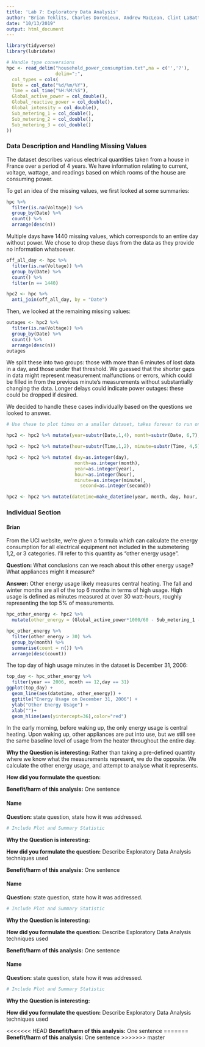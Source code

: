 ```yaml
---
title: 'Lab 7: Exploratory Data Analysis'
author: "Brian Teklits, Charles Doremieux, Andrew MacLean, Clint LaBattaglia"
date: "10/13/2019"
output: html_document
---
```


```r
library(tidyverse)
library(lubridate)

# Handle type conversions
hpc <- read_delim("household_power_consumption.txt",na = c('','?'),
                  delim=";",
  col_types = cols(
  Date = col_date("%d/%m/%Y"),
  Time = col_time("%H:%M:%S"),
  Global_active_power = col_double(),
  Global_reactive_power = col_double(),
  Global_intensity = col_double(),
  Sub_metering_1 = col_double(),
  Sub_metering_2 = col_double(),
  Sub_metering_3 = col_double()
))
```
### Data Description and Handling Missing Values

The dataset describes various electrical quantities taken from a house in France over a period of 4 years. We have information relating to current, voltage, wattage, and readings based on which rooms of the house are consuming power.

To get an idea of the missing values, we first looked at some summaries:
```r
hpc %>%
  filter(is.na(Voltage)) %>%
  group_by(Date) %>%
  count() %>%
  arrange(desc(n))
```
Multiple days have 1440 missing values, which corresponds to an entire day without power. We chose to drop these days from the data as they provide no information whatsoever.
```r
off_all_day <- hpc %>%
  filter(is.na(Voltage)) %>%
  group_by(Date) %>%
  count() %>% 
  filter(n == 1440)

hpc2 <- hpc %>%
  anti_join(off_all_day, by = "Date")
```
Then, we looked at the remaining missing values:
```r
outages <- hpc2 %>%
  filter(is.na(Voltage)) %>%
  group_by(Date) %>%
  count() %>%
  arrange(desc(n))
outages
```
We split these into two groups: those with more than 6 minutes of lost data in a day, and those under that threshold. We guessed that the shorter gaps in data might represent measurement malfunctions or errors, which could be filled in from the previous minute's measurements without substantially changing the data. Longer delays could indicate power outages: these could be dropped if desired.

We decided to handle these cases individually based on the questions we looked to answer. 
```r
# Use these to plot times on a smaller dataset, takes forever to run on the entire dataset

hpc2 <- hpc2 %>% mutate(year=substr(Date,1,4), month=substr(Date, 6,7), day=substr(Date, 9,10))

hpc2 <- hpc2 %>% mutate(hour=substr(Time,1,2), minute=substr(Time, 4,5), second=substr(Time, 7,8))

hpc2 <- hpc2 %>% mutate( day=as.integer(day),
                         month=as.integer(month),
                         year=as.integer(year),
                         hour=as.integer(hour),
                         minute=as.integer(minute),
                           second=as.integer(second))

hpc2 <- hpc2 %>% mutate(datetime=make_datetime(year, month, day, hour, minute, second))
```


### Individual Section

#### Brian

From the UCI website, we're given a formula which can calculate the energy consumption for all electrical equipment not included in the submetering 1,2, or 3 categories. I'll refer to this quantity as "other energy usage".

**Question:** What conclusions can we reach about this other energy usage? What appliances might it measure?

**Answer:** Other energy usage likely measures central heating. The fall and winter months are all of the top 6 months in terms of high usage. High usage is defined as minutes measured at over 30 watt-hours, roughly representing the top 5% of measurements.

```r
hpc_other_energy <- hpc2 %>%
  mutate(other_energy = (Global_active_power*1000/60 - Sub_metering_1 - Sub_metering_2 - Sub_metering_3))

hpc_other_energy %>% 
  filter(other_energy > 30) %>%
  group_by(month) %>%
  summarise(count = n()) %>%
  arrange(desc(count))
```
The top day of high usage minutes in the dataset is December 31, 2006:
```r
top_day <- hpc_other_energy %>%
  filter(year == 2006, month == 12,day == 31)
ggplot(top_day) +
  geom_line(aes(datetime, other_energy)) +
  ggtitle("Energy Usage on December 31, 2006") +
  ylab("Other Energy Usage") +
  xlab("")+
  geom_hline(aes(yintercept=36),color="red")
```
In the early morning, before waking up, the only energy usage is central heating. Upon waking up, other appliances are put into use, but we still see the same baseline level of usage from the heater throughout the entire day.

**Why the Question is interesting:** Rather than taking a pre-defined quantity where we know what the measurements represent, we do the opposite. We calculate the other energy usage, and attempt to analyse what it represents.

**How did you formulate the question:** 

**Benefit/harm of this analysis:** One sentence

#### Name

**Question:** state question, state how it was addressed. 
```r
# Include Plot and Summary Statistic
```
**Why the Question is interesting:**

**How did you formulate the question:** Describe Exploratory Data Analysis techniques used

**Benefit/harm of this analysis:** One sentence

#### Name

**Question:** state question, state how it was addressed. 
```r
# Include Plot and Summary Statistic
```
**Why the Question is interesting:**

**How did you formulate the question:** Describe Exploratory Data Analysis techniques used

**Benefit/harm of this analysis:** One sentence

#### Name

**Question:** state question, state how it was addressed. 
```r
# Include Plot and Summary Statistic
```
**Why the Question is interesting:**

**How did you formulate the question:** Describe Exploratory Data Analysis techniques used

<<<<<<< HEAD
**Benefit/harm of this analysis:** One sentence
=======
**Benefit/harm of this analysis:** One sentence
>>>>>>> master
